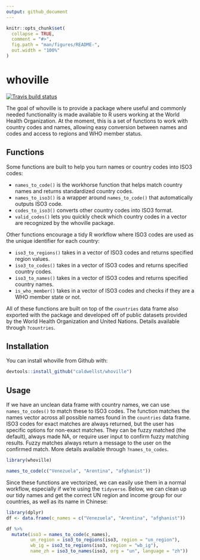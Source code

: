 ```yaml
---
output: github_document
---
```


<!-- README.md is generated from README.Rmd. Please edit that file -->

```r
knitr::opts_chunk$set(
  collapse = TRUE,
  comment = "#>",
  fig.path = "man/figures/README-",
  out.width = "100%"
)
```

# whoville

<!-- badges: start -->
[![Travis build status](https://travis-ci.com/caldwellst/whotilities.svg?branch=master)](https://travis-ci.com/caldwellst/whotilities)
<!-- badges: end -->

The goal of whoville is to provide a package where useful and commonly needed functionality is
made available to R users working at the World Health Organization. 
At the moment, this is a set of functions to work with country
codes and names, allowing easy conversion between names and codes and access to regions and
WHO member status.

## Functions

Some functions are built to help you turn names or country codes into ISO3 codes:

* `names_to_code()` is the workhorse function that helps match country names and returns standardized country codes.
* `names_to_iso3()` is a wrapper around `names_to_code()` that automatically outputs ISO3 code.
* `codes_to_iso3()` converts other country codes into ISO3 format.
* `valid_codes()` lets you quickly check which country codes in a vector are recognized by the whoville package.

Other functions encourage a tidy R workflow where ISO3 codes are used as the unique identifier for each country:

* `iso3_to_regions()` takes in a vector of ISO3 codes and returns specified region values.
* `iso3_to_codes()` takes in a vector of ISO3 codes and returns specified country codes.
* `iso3_to_names()` takes in a vector of ISO3 codes and returns specified country names.
* `is_who_member()` takes in a vector of ISO3 codes and checks if they are a WHO member state or not.

All of these functions are built on top of the `countries` data frame also exported
with the package and developed off of public datasets provided by the World Health
Organization and United Nations. Details available through `?countries`.

## Installation

You can install whoville from Github with:

``` r
devtools::install_github("caldwellst/whoville")
```

## Usage

If we have an unclean data frame with country names, we can use `names_to_codes()`
to match these to ISO3 codes. The function matches the names vector across all possible
names found in the `countries` data frame. ISO3 codes for exact matches are always returned,
but the user has specific options for non-exact matches. They can be fuzzy matched (the default),
always made NA, or require user input to confirm fuzzy matching results. Fuzzy matches
always return a message to the user on the confirmed match. More details available through
`?names_to_codes`.

```r
library(whoville)

names_to_code(c("Venezuela", "Arentina", "afghanist"))
```

Since these functions are vectorized, we can easily use them in a normal workflow, especially
if we're using the `tidyverse`. Below, we can clean up our tidy names and get
the correct UN region and income group for our countries, as well as its name
in Chinese:
```r
library(dplyr)
df <- data.frame(c_names = c("Venezuela", "Arentina", "afghanist"))

df %>%
  mutate(iso3 = names_to_code(c_names),
         un_region = iso3_to_regions(iso3, region = "un_region"),
         wb_ig = iso3_to_regions(iso3, region = "wb_ig"),
         name_zh = iso3_to_names(iso3, org = "un", language = "zh"))
```
